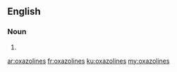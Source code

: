 ==English==

===Noun===
{{head|en|plural}}

# {{plural of|oxazoline|lang=en}}

[[ar:oxazolines]]
[[fr:oxazolines]]
[[ku:oxazolines]]
[[my:oxazolines]]